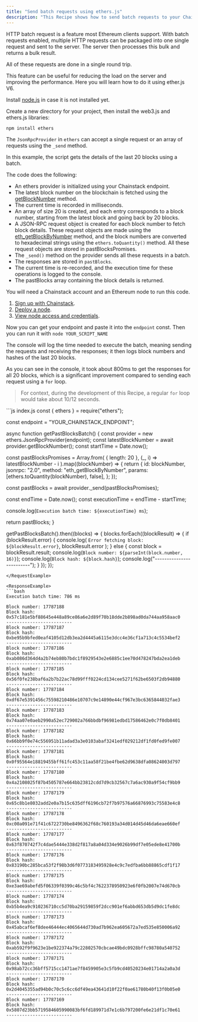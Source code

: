 ```yaml
---
title: "Send batch requests using ethers.js"
description: "This Recipe shows how to send batch requests to your Chainstack node instead of sending multiple loop-based requests. Adopting this approach can substantially boost the performance of your DApp."
---
```


<AccordionGroup>
<Accordion title="Overview">


HTTP batch request is a feature most Ethereum clients support. With batch requests enabled, multiple HTTP requests can be packaged into one single request and sent to the server. The server then processes this bulk and returns a bulk result.

All of these requests are done in a single round trip.

This feature can be useful for reducing the load on the server and improving the performance. Here you will learn how to do it using ether.js V6.

</Accordion>
<Accordion title="Environment setup">

Install [node.js](https://nodejs.org/) in case it is not installed yet.

Create a new directory for your project, then install the web3.js and ethers.js libraries:

`npm install ethers`

</Accordion>
<Accordion title="Batch requests with ethers">

The `JsonRpcProvider` in `ethers` can accept a single request or an array of requests using the `_send` method.

In this example, the script gets the details of the last 20 blocks using a batch.
</Accordion>
<Accordion title="The code">

The code does the following:

- An ethers provider is initialized using your Chainstack endpoint.
- The latest block number on the blockchain is fetched using the [getBlockNumber](https://docs.chainstack.com/reference/ethereum_node_api/blocks_info/eth_blockNumber) method.
- The current time is recorded in milliseconds.
- An array of size 20 is created, and each entry corresponds to a block number, starting from the latest block and going back by 20 blocks.
- A JSON-RPC request object is created for each block number to fetch block details. These request objects are made using the [eth\_getBlockByNumber](https://docs.chainstack.com/reference/ethereum_node_api/blocks_info/eth_getBlockByNumber) method, and the block numbers are converted to hexadecimal strings using the `ethers.toQuantity()` method. All these request objects are stored in pastBlocksPromises.
- The `_send()` method on the provider sends all these requests in a batch.
- The responses are stored in `pastBlocks`.
- The current time is re-recorded, and the execution time for these operations is logged to the console.
- The pastBlocks array containing the block details is returned.

</Accordion>
<Accordion title="Get your Chainstack endpoint">

You will need a Chainstack account and an Ethereum node to run this code.

1. [Sign up with Chainstack](https://console.chainstack.com/user/account/create).
2. [Deploy a node](https://docs.chainstack.com/docs/manage-your-networks#join-a-public-network).
3. [View node access and credentials](https://docs.chainstack.com/docs/manage-your-node#view-node-access-and-credentials).
</Accordion>
<Accordion title="Run the code">

Now you can get your endpoint and paste it into the `endpoint` const. Then you can run it with `node YOUR_SCRIPT_NAME`

The console will log the time needed to execute the batch, meaning sending the requests and receiving the responses; it then logs block numbers and hashes of the last 20 blocks.

</Accordion>
<Accordion title="Understanding the response">

As you can see in the console, it took about 800ms to get the responses for all 20 blocks, which is a significant improvement compared to sending each request using a `for` loop.

> For context, during the development of this Recipe, a regular `for` loop would take about 10/12 seconds.
</Accordion>
</AccordionGroup>

<RequestExample>
```js index.js
const { ethers } = require("ethers");

const endpoint =
  "YOUR_CHAINSTACK_ENDPOINT";

async function getPastBlocksBatch() {
  const provider = new ethers.JsonRpcProvider(endpoint);
  const latestBlockNumber = await provider.getBlockNumber();
  const startTime = Date.now();

  const pastBlocksPromises = Array.from(
    { length: 20 },
    (_, i) => latestBlockNumber - i
  ).map((blockNumber) => {
    return {
      id: blockNumber,
      jsonrpc: "2.0",
      method: "eth_getBlockByNumber",
      params: [ethers.toQuantity(blockNumber), false],
    };
  });

  const pastBlocks = await provider._send(pastBlocksPromises);

  const endTime = Date.now();
  const executionTime = endTime - startTime;

  console.log(`Execution batch time: ${executionTime} ms`);

  return pastBlocks;
}

getPastBlocksBatch().then((blocks) => {
  blocks.forEach((blockResult) => {
    if (blockResult.error) {
      console.log(
        `Error fetching block: ${blockResult.error}`,
        blockResult.error
      );
    } else {
      const block = blockResult.result;
      console.log(`Block number: ${parseInt(block.number, 16)}`);
      console.log(`Block hash: ${block.hash}`);
      console.log("-------------------------");
    }
  });
});
```
</RequestExample>

<ResponseExample>
```bash
Execution batch time: 786 ms

Block number: 17787188
Block hash: 0x57c181e5bf88645e448a89ce86a6e2d89f70b18dde2b898ad0da744aa958aac0
-------------------------
Block number: 17787187
Block hash: 0xbe95b9bfed0eaf4105d12db3ea2d4445a6115e3dcc4e36cf1a713c4c5534bef2
-------------------------
Block number: 17787186
Block hash: 0xab086d364d4a2b74eb80b7bdc1f8929543e2e6885c1ee70d478247bda2ea1deb
-------------------------
Block number: 17787185
Block hash: 0x56f0fe238baf6a2b7b22ac78d99fff0224cd134cee5271f62be6503f2db94880
-------------------------
Block number: 17787184
Block hash: 0xdf67e5391456c75598210486e10707c9e14890e44cf967e3bc6365844032fae3
-------------------------
Block number: 17787183
Block hash: 0x74aa07e0aeb2990a52ec729002a766bbdbf96981edbd17586462e0c7f0db8401
-------------------------
Block number: 17787182
Block hash: 0x66bb9f0e74c556951b11adad3a3e0103abaf3241edf029212df1fd0fed9fe007
-------------------------
Block number: 17787181
Block hash: 0x0f95564e18819455bff61fc453c11aa58f21be4fbe62d9638dfa08624003d797
-------------------------
Block number: 17787180
Block hash: 0x4a2108025f87b4505787e664bb23812cdd7d9cb32567c7a6ac930a9f54cf9bb9
-------------------------
Block number: 17787179
Block hash: 0x65c8b1e8032add2e0a7b15c635dff6196cb72f7b97576a66876993c75583e4c8
-------------------------
Block number: 17787178
Block hash: 0xc00a091e71f41c6722730be8496362f68c760193a34d014d45d46da6eae660ef
-------------------------
Block number: 17787177
Block hash: 0x63f870742f7c4dae5444e338d2f817a8a04d334e9026b99df7e05ede8e41700b
-------------------------
Block number: 17787176
Block hash: 0x83190bc285bca53f2f98b3d6f0773183495928e4c9c7edfba6bb88865cdf1f17
-------------------------
Block number: 17787175
Block hash: 0xe3ae69abefd5f06339f0399c46c5bf4c7622378950923e6f0fb2007e74d670cb
-------------------------
Block number: 17787174
Block hash: 0xb5b4ea9c910236710cc5d70ba29159859f2dcc901ef6abbd653db5d9dc1fe8dc
-------------------------
Block number: 17787173
Block hash: 0x45abcaf6ef8dee46444ec4065644d730ad7b962ea605672a7ed535e850006a92
-------------------------
Block number: 17787172
Block hash: 0xab592f9f9623e1be922374a79c22802570cbcae49bdc0928bffc98780a540752
-------------------------
Block number: 17787171
Block hash: 0x98ab72cc36bff5715cc1471ae7f8459905e3c5fb9cd40520234e01714a2a0a3d
-------------------------
Block number: 17787170
Block hash: 0x2d4045355ad94b0c70c5c6cc6df49ea43641d10f22f0ae61780b40f13f0b05e0
-------------------------
Block number: 17787169
Block hash: 0x5807d23bb5719584605990083bf6fd189971d7e1c6b797200fe6e21df1c70e61
-------------------------
```
</ResponseExample>

